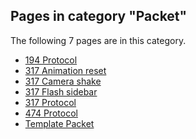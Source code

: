 <!-- DO NOT EDIT BELOW THIS LINE, OR CHANGE THIS COMMENT, CODE AUTOMATICALLY GENERATED BY category.sh -->
== '''Pages in category "Packet"''' ==
The following 7 pages are in this category.
* [[194 Protocol]]
* [[317 Animation reset]]
* [[317 Camera shake]]
* [[317 Flash sidebar]]
* [[317 Protocol]]
* [[474 Protocol]]
* [[Template Packet]]
